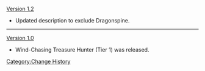[[Version 1.2]]
* Updated description to exclude Dragonspine.
----
[[Version 1.0]]
* Wind-Chasing Treasure Hunter (Tier 1) was released.
<noinclude>[[Category:Change History]]</noinclude>